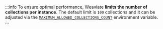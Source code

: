 :::info
To ensure optimal performance, Weaviate **limits the number of collections per instance**. The default limit is `100` collections and it can be adjusted via the [`MAXIMUM_ALLOWED_COLLECTIONS_COUNT`](/docs/deploy/configuration/env-vars/index.md) environment variable. 
:::